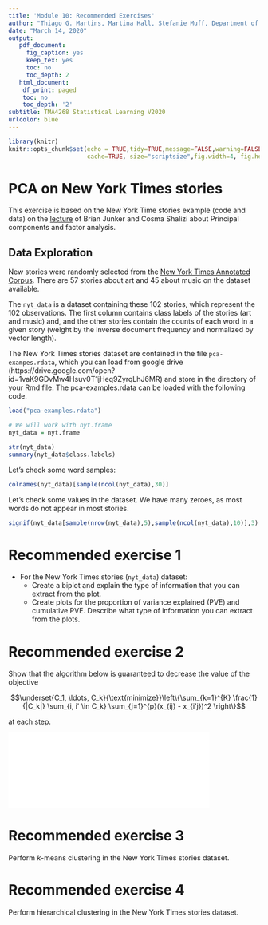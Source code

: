 ```yaml
---
title: 'Module 10: Recommended Exercises'
author: "Thiago G. Martins, Martina Hall, Stefanie Muff, Department of Mathematical Sciences, NTNU"
date: "March 14, 2020"
output:
   pdf_document:
     fig_caption: yes
     keep_tex: yes
     toc: no
     toc_depth: 2
   html_document:
    df_print: paged
    toc: no
    toc_depth: '2'
subtitle: TMA4268 Statistical Learning V2020
urlcolor: blue
---
```


```r
library(knitr)
knitr::opts_chunk$set(echo = TRUE,tidy=TRUE,message=FALSE,warning=FALSE,strip.white=TRUE,prompt=FALSE,
                      cache=TRUE, size="scriptsize",fig.width=4, fig.height=3,fig.align = "center")

```



# PCA on New York Times stories

This exercise is based on the New York Time stories example (code and data) on the [lecture](http://www.stat.cmu.edu/~cshalizi/490/10/) of Brian Junker and Cosma Shalizi about Principal components and factor analysis.

## Data Exploration

New stories were randomly selected from the [New York Times Annotated Corpus](https://catalog.ldc.upenn.edu/LDC2008T19). There are 57 stories about art and 45 about music on the dataset available. 

The `nyt_data` is a dataset containing these 102 stories, which represent the 102 observations. The first column contains class labels of the stories (art and music) and, and the other stories contain the counts of each word in a given story (weight by the inverse document frequency and normalized by vector length).

The New York Times stories dataset are contained in the file `pca-exampes.rdata`, which you can load from google drive (https://drive.google.com/open?id=1vaK9GDvMw4Hsuv0T1jHeq9ZyrqLhJ6MR) and store in the directory of your Rmd file. The pca-examples.rdata can be loaded with the following code.

```r
load("pca-examples.rdata")

# We will work with nyt.frame
nyt_data = nyt.frame
```


```r
str(nyt_data)
summary(nyt_data$class.labels)
```

Let's check some word samples:

```r
colnames(nyt_data)[sample(ncol(nyt_data),30)]
```

Let's check some values in the dataset. We have many zeroes, as most words do not appear in most stories.

```r
signif(nyt_data[sample(nrow(nyt_data),5),sample(ncol(nyt_data),10)],3)
```




# Recommended exercise 1



- For the New York Times stories (`nyt_data`) dataset:
    - Create a biplot and explain the type of information that you can extract from the plot.
    - Create plots for the proportion of variance explained (PVE) and cumulative PVE. Describe what type of information you can extract from the plots.
    


# Recommended exercise 2

Show that the algorithm below is guaranteed to decrease the value of the objective

$$\underset{C_1, \ldots, C_k}{\text{minimize}}\left\{\sum_{k=1}^{K} \frac{1}{|C_k|} \sum_{i, i' \in C_k} \sum_{j=1}^{p}(x_{ij} - x_{i'j})^2 \right\}$$

at each step. 

\center
![](kmeans_algo.pdf){width='80%'}

\flushleft

# Recommended exercise 3

Perform $k$-means clustering in the New York Times stories dataset. 


# Recommended exercise 4

Perform hierarchical clustering in the New York Times stories dataset. 

